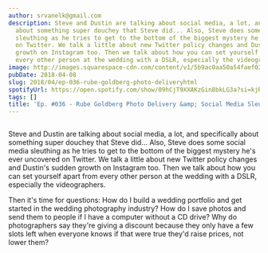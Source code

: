 ```yaml
---
author: srvanelk@gmail.com
description: Steve and Dustin are talking about social media, a lot, and specifically
  about something super douchey that Steve did... Also, Steve does some social media
  sleuthing as he tries to get to the bottom of the biggest mystery he's ever uncovered
  on Twitter. We talk a little about new Twitter policy changes and Dustin's sudden
  growth on Instagram too. Then we talk about how you can set yourself apart from
  every other person at the wedding with a DSLR, especially the videographers.
image: http://images.squarespace-cdn.com/content/v1/5b9ac0aa50a54faef024c950/1547782358667-8SBEQW3RYUOTM7OO6TBI/image-asset.jpeg/img.jpg/weddingphotohangover/embed/episodes/Ep--036---Rube-Goldberg-Photo-Delivery--Social-Media-Sleuthing-e1rih2
pubDate: 2018-04-08
slug: 2018/04/ep-036-rube-goldberg-photo-deliveryhtml
spotifyUrl: https://open.spotify.com/show/09hCjT9XXAKzGin8bkLG3a?si=kjRZvQ1JTb6Ov3HVzSSlWA
tags: []
title: 'Ep. #036 - Rube Goldberg Photo Delivery &amp; Social Media Sleuthing'
---
```


<figure>
  <img src="http://images.squarespace-cdn.com/content/v1/5b9ac0aa50a54faef024c950/1547782358667-8SBEQW3RYUOTM7OO6TBI/image-asset.jpeg/img.jpg/weddingphotohangover/embed/episodes/Ep--036---Rube-Goldberg-Photo-Delivery--Social-Media-Sleuthing-e1rih2" alt="" />
</figure>

Steve and Dustin are talking about social media, a lot, and specifically about something super douchey that Steve did... Also, Steve does some social media sleuthing as he tries to get to the bottom of the biggest mystery he's ever uncovered on Twitter. We talk a little about new Twitter policy changes and Dustin's sudden growth on Instagram too. Then we talk about how you can set yourself apart from every other person at the wedding with a DSLR, especially the videographers.

Then it's time for questions: How do I build a wedding portfolio and get started in the wedding photography industry? How do I save photos and send them to people if I have a computer without a CD drive? Why do photographers say they're giving a discount because they only have a few slots left when everyone knows if that were true they'd raise prices, not lower them?